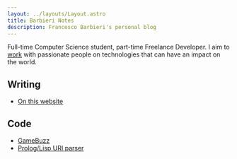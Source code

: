 ```yaml
---
layout: ../layouts/Layout.astro
title: Barbieri Notes
description: Francesco Barbieri's personal blog
---
```


Full-time Computer Science student, part-time Freelance Developer. I aim to [work](/work) with passionate people on technologies that can have an impact on the world.

## Writing
- [On this website](/n/onthiswebsite)

## Code
- [GameBuzz](https://github.com/francescobarbieri/gamebuzz)
- [Prolog/Lisp URI parser](https://github.com/francescobarbieri/uri-parser)
